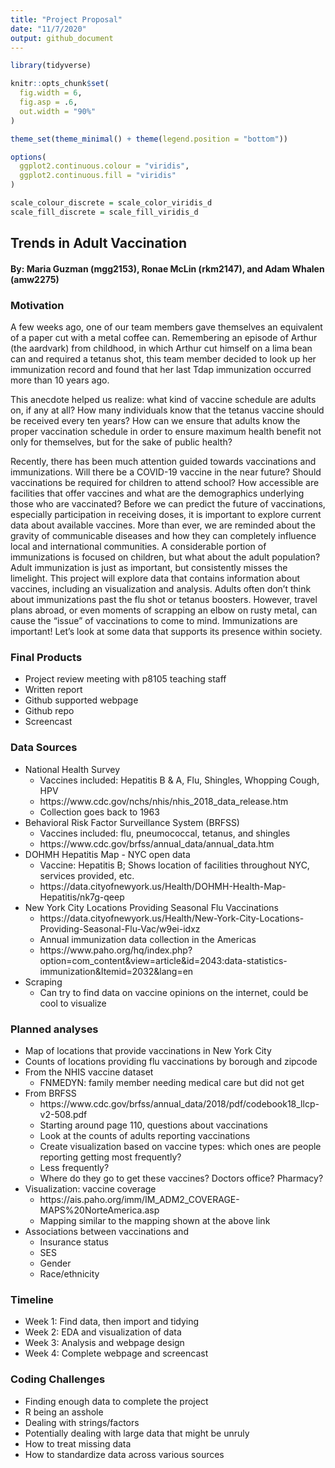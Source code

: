 ```yaml
---
title: "Project Proposal"
date: "11/7/2020"
output: github_document
---
```


```r
library(tidyverse)

knitr::opts_chunk$set(
  fig.width = 6,
  fig.asp = .6,
  out.width = "90%"
)

theme_set(theme_minimal() + theme(legend.position = "bottom"))

options(
  ggplot2.continuous.colour = "viridis",
  ggplot2.continuous.fill = "viridis"
)

scale_colour_discrete = scale_color_viridis_d
scale_fill_discrete = scale_fill_viridis_d
```

## Trends in Adult Vaccination
#### By: Maria Guzman (mgg2153), Ronae McLin (rkm2147), and Adam Whalen (amw2275)

### Motivation

A few weeks ago, one of our team members gave themselves an equivalent of a paper cut with a metal coffee can. Remembering an episode of Arthur (the aardvark) from childhood, in which Arthur cut himself on a lima bean can and required a tetanus shot, this team member decided to look up her immunization record and found that her last Tdap immunization occurred more than 10 years ago.

This anecdote helped us realize: what kind of vaccine schedule are adults on, if any at all? How many individuals know that the tetanus vaccine should be received every ten years? How can we ensure that adults know the proper vaccination schedule in order to ensure maximum health benefit not only for themselves, but for the sake of public health?

Recently, there has been much attention guided towards vaccinations and immunizations. Will there be a COVID-19 vaccine in the near future? Should vaccinations be required for children to attend school?  How accessible are facilities that offer vaccines and what are the demographics underlying those who are vaccinated?  Before we can predict the future of vaccinations, especially participation in receiving doses, it is important to explore current data about available vaccines.  More than ever, we are reminded about the gravity of communicable diseases and how they can completely influence local and international communities.  A considerable portion of immunizations is focused on children, but what about the adult population? Adult immunization is just as important, but consistently misses the limelight.  This project will explore data that contains information about vaccines, including an visualization and analysis. Adults often don’t think about immunizations past the flu shot or tetanus boosters. However, travel plans abroad, or even moments of scrapping an elbow on rusty metal, can cause the “issue” of vaccinations to come to mind. Immunizations are important! Let’s look at some data that supports its presence within society. 

### Final Products

 - Project review meeting with p8105 teaching staff
 - Written report
 - Github supported webpage
 - Github repo
 - Screencast

### Data Sources

 - National Health Survey
     - Vaccines included: Hepatitis B & A, Flu, Shingles, Whopping Cough, HPV
     - https://www.cdc.gov/nchs/nhis/nhis_2018_data_release.htm
     - Collection goes back to 1963

 - Behavioral Risk Factor Surveillance System (BRFSS) 
     - Vaccines included: flu, pneumococcal, tetanus, and shingles 
     - https://www.cdc.gov/brfss/annual_data/annual_data.htm

 - DOHMH Hepatitis Map - NYC open data
     - Vaccine: Hepatitis B; Shows location of facilities throughout NYC, services provided, etc.
     - https://data.cityofnewyork.us/Health/DOHMH-Health-Map-Hepatitis/nk7g-qeep

 - New York City Locations Providing Seasonal Flu Vaccinations
     - https://data.cityofnewyork.us/Health/New-York-City-Locations-Providing-Seasonal-Flu-Vac/w9ei-idxz
     - Annual immunization data collection in the Americas
     - https://www.paho.org/hq/index.php?option=com_content&view=article&id=2043:data-statistics-immunization&Itemid=2032&lang=en 

 - Scraping 
     - Can try to find data on vaccine opinions on the internet, could be cool to visualize

### Planned analyses

 - Map of locations that provide vaccinations in New York City
 - Counts of locations providing flu vaccinations by borough and zipcode
 - From the NHIS vaccine dataset
    - FNMEDYN: family member needing medical care but did not get
 - From BRFSS
    - https://www.cdc.gov/brfss/annual_data/2018/pdf/codebook18_llcp-v2-508.pdf
    - Starting around page 110, questions about vaccinations
    - Look at the counts of adults reporting vaccinations
    - Create visualization based on vaccine types: which ones are people reporting getting most frequently?
    - Less frequently?
    - Where do they go to get these vaccines? Doctors office? Pharmacy?
 - Visualization: vaccine coverage
    - https://ais.paho.org/imm/IM_ADM2_COVERAGE-MAPS%20NorteAmerica.asp
    - Mapping similar to the mapping shown at the above link
 - Associations between vaccinations and
    - Insurance status
    - SES
    - Gender
    - Race/ethnicity

### Timeline

 - Week 1: Find data, then import and tidying
 - Week 2: EDA and visualization of data
 - Week 3: Analysis and webpage design
 - Week 4: Complete webpage and screencast

### Coding Challenges

 - Finding enough data to complete the project
 - R being an asshole
 - Dealing with strings/factors
 - Potentially dealing with large data that might be unruly
 - How to treat missing data
 - How to standardize data across various sources



